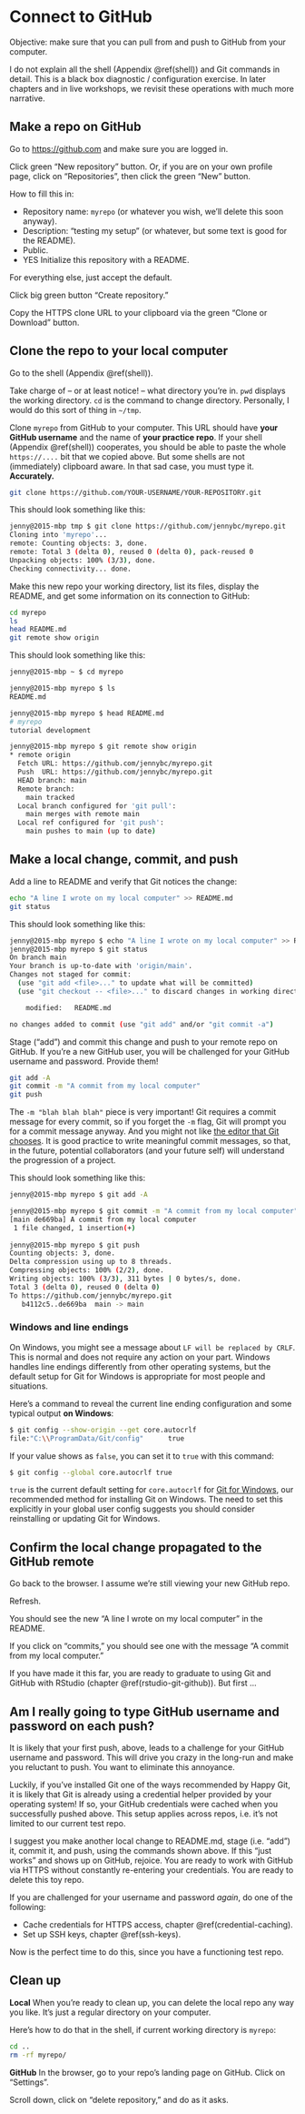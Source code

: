 # Connect to GitHub {#push-pull-github}

Objective: make sure that you can pull from and push to GitHub from your computer.

I do not explain all the shell (Appendix \@ref(shell)) and Git commands in detail. This is a black box diagnostic / configuration exercise. In later chapters and in live workshops, we revisit these operations with much more narrative.

## Make a repo on GitHub

Go to <https://github.com> and make sure you are logged in.

Click green "New repository" button. Or, if you are on your own profile page, click on "Repositories", then click the green "New" button.

How to fill this in:

  * Repository name: `myrepo` (or whatever you wish, we'll delete this soon anyway).
  * Description: "testing my setup" (or whatever, but some text is good for the README).
  * Public.
  * YES Initialize this repository with a README.
  
For everything else, just accept the default.

Click big green button "Create repository."

Copy the HTTPS clone URL to your clipboard via the green "Clone or Download" button.

## Clone the repo to your local computer

Go to the shell (Appendix \@ref(shell)).

Take charge of -- or at least notice! -- what directory you're in. `pwd` displays the working directory. `cd` is the command to change directory. Personally, I would do this sort of thing in `~/tmp`.

Clone `myrepo` from GitHub to your computer. This URL should have **your GitHub username** and the name of **your practice repo**. If your shell (Appendix \@ref(shell)) cooperates, you should be able to paste the whole `https://....` bit that we copied above. But some shells are not (immediately) clipboard aware. In that sad case, you must type it. **Accurately.**

``` bash
git clone https://github.com/YOUR-USERNAME/YOUR-REPOSITORY.git
```
        
This should look something like this:

``` bash
jenny@2015-mbp tmp $ git clone https://github.com/jennybc/myrepo.git
Cloning into 'myrepo'...
remote: Counting objects: 3, done.
remote: Total 3 (delta 0), reused 0 (delta 0), pack-reused 0
Unpacking objects: 100% (3/3), done.
Checking connectivity... done.
```

Make this new repo your working directory, list its files, display the README, and get some information on its connection to GitHub:

``` bash
cd myrepo
ls
head README.md
git remote show origin
```

This should look something like this:

``` bash
jenny@2015-mbp ~ $ cd myrepo

jenny@2015-mbp myrepo $ ls
README.md

jenny@2015-mbp myrepo $ head README.md 
# myrepo
tutorial development

jenny@2015-mbp myrepo $ git remote show origin
* remote origin
  Fetch URL: https://github.com/jennybc/myrepo.git
  Push  URL: https://github.com/jennybc/myrepo.git
  HEAD branch: main
  Remote branch:
    main tracked
  Local branch configured for 'git pull':
    main merges with remote main
  Local ref configured for 'git push':
    main pushes to main (up to date)
```

## Make a local change, commit, and push

Add a line to README and verify that Git notices the change:

``` bash
echo "A line I wrote on my local computer" >> README.md
git status
```

This should look something like this:

``` bash
jenny@2015-mbp myrepo $ echo "A line I wrote on my local computer" >> README.md
jenny@2015-mbp myrepo $ git status
On branch main
Your branch is up-to-date with 'origin/main'.
Changes not staged for commit:
  (use "git add <file>..." to update what will be committed)
  (use "git checkout -- <file>..." to discard changes in working directory)

	modified:   README.md

no changes added to commit (use "git add" and/or "git commit -a")
```

Stage ("add") and commit this change and push to your remote repo on GitHub. If you're a new GitHub user, you will be challenged for your GitHub username and password. Provide them!

``` bash
git add -A
git commit -m "A commit from my local computer"
git push
```

The `-m "blah blah blah"` piece is very important! Git requires a commit message for every commit, so if you forget the `-m` flag, Git will prompt you for a commit message anyway. And you might not like [the editor that Git chooses](#git-editor). It is good practice to write meaningful commit messages, so that, in the future, potential collaborators (and your future self) will understand the progression of a project.

This should look something like this:

``` bash
jenny@2015-mbp myrepo $ git add -A

jenny@2015-mbp myrepo $ git commit -m "A commit from my local computer"
[main de669ba] A commit from my local computer
 1 file changed, 1 insertion(+)
 
jenny@2015-mbp myrepo $ git push
Counting objects: 3, done.
Delta compression using up to 8 threads.
Compressing objects: 100% (2/2), done.
Writing objects: 100% (3/3), 311 bytes | 0 bytes/s, done.
Total 3 (delta 0), reused 0 (delta 0)
To https://github.com/jennybc/myrepo.git
   b4112c5..de669ba  main -> main
```

### Windows and line endings

On Windows, you might see a message about `LF will be replaced by CRLF`. This is normal and does not require any action on your part. Windows handles line endings differently from other operating systems, but the default setup for Git for Windows is appropriate for most people and situations.

Here's a command to reveal the current line ending configuration and some typical output **on Windows**:

``` bash
$ git config --show-origin --get core.autocrlf
file:"C:\\ProgramData/Git/config"      true
```

If your value shows as `false`, you can set it to `true` with this command:

``` bash
$ git config --global core.autocrlf true
```

`true` is the current default setting for `core.autocrlf` for [Git for Windows](#install-git-windows), our recommended method for installing Git on Windows. The need to set this explicitly in your global user config suggests you should consider reinstalling or updating Git for Windows.

## Confirm the local change propagated to the GitHub remote

Go back to the browser. I assume we're still viewing your new GitHub repo.

Refresh.

You should see the new "A line I wrote on my local computer" in the README.

If you click on "commits," you should see one with the message "A commit from my local computer."

If you have made it this far, you are ready to graduate to using Git and GitHub with RStudio (chapter \@ref(rstudio-git-github)). But first ...

## Am I really going to type GitHub username and password on each push?

It is likely that your first push, above, leads to a challenge for your GitHub username and password. This will drive you crazy in the long-run and make you reluctant to push. You want to eliminate this annoyance.

Luckily, if you've installed Git one of the ways recommended by Happy Git, it is likely that Git is already using a credential helper provided by your operating system! If so, your GitHub credentials were cached when you successfully pushed above. This setup applies across repos, i.e. it's not limited to our current test repo.

I suggest you make another local change to README.md, stage (i.e. "add") it, commit it, and push, using the commands shown above. If this "just works" and shows up on GitHub, rejoice. You are ready to work with GitHub via HTTPS without constantly re-entering your credentials. You are ready to delete this toy repo.

If you are challenged for your username and password *again*, do one of the following:

  * Cache credentials for HTTPS access, chapter \@ref(credential-caching).
  * Set up SSH keys, chapter \@ref(ssh-keys).

Now is the perfect time to do this, since you have a functioning test repo.

## Clean up

**Local** When you're ready to clean up, you can delete the local repo any way you like. It's just a regular directory on your computer.

Here's how to do that in the shell, if current working directory is `myrepo`:

``` bash
cd ..
rm -rf myrepo/
```

**GitHub** In the browser, go to your repo's landing page on GitHub. Click on "Settings".

Scroll down, click on "delete repository," and do as it asks.
